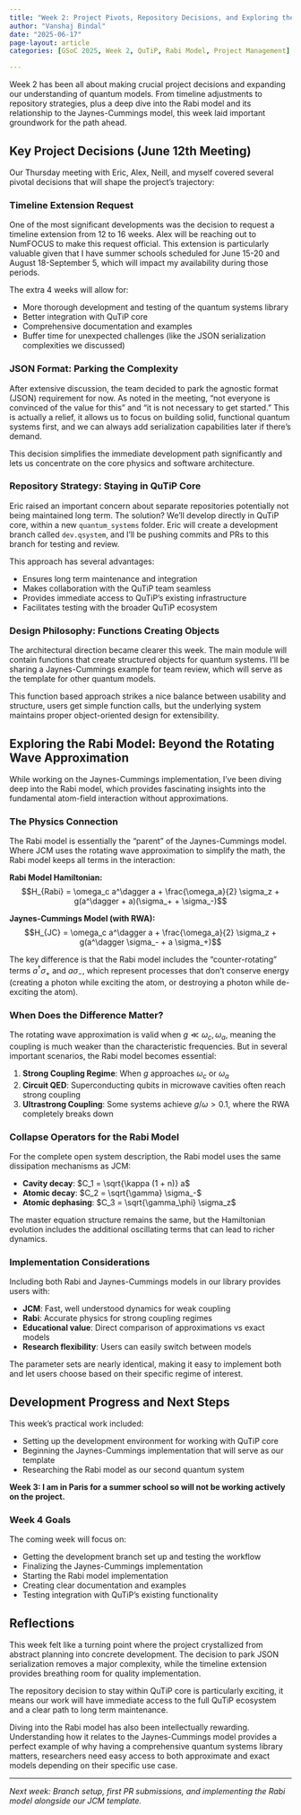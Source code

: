 ```yaml
---
title: "Week 2: Project Pivots, Repository Decisions, and Exploring the Rabi Model"
author: "Vanshaj Bindal"
date: "2025-06-17"
page-layout: article
categories: [GSoC 2025, Week 2, QuTiP, Rabi Model, Project Management]

---
```


Week 2 has been all about making crucial project decisions and expanding our understanding of quantum models. From timeline adjustments to repository strategies, plus a deep dive into the Rabi model and its relationship to the Jaynes-Cummings model, this week laid important groundwork for the path ahead.

## Key Project Decisions (June 12th Meeting)

Our Thursday meeting with Eric, Alex, Neill, and myself covered several pivotal decisions that will shape the project's trajectory:

### Timeline Extension Request

One of the most significant developments was the decision to request a timeline extension from 12 to 16 weeks. Alex will be reaching out to NumFOCUS to make this request official. This extension is particularly valuable given that I have summer schools scheduled for June 15-20 and August 18-September 5, which will impact my availability during those periods.

The extra 4 weeks will allow for:

- More thorough development and testing of the quantum systems library
- Better integration with QuTiP core
- Comprehensive documentation and examples
- Buffer time for unexpected challenges (like the JSON serialization complexities we discussed)

### JSON Format: Parking the Complexity

After extensive discussion, the team decided to park the agnostic format (JSON) requirement for now. As noted in the meeting, "not everyone is convinced of the value for this" and "it is not necessary to get started." This is actually a relief, it allows us to focus on building solid, functional quantum systems first, and we can always add serialization capabilities later if there's demand.

This decision simplifies the immediate development path significantly and lets us concentrate on the core physics and software architecture.

### Repository Strategy: Staying in QuTiP Core

Eric raised an important concern about separate repositories potentially not being maintained long term. The solution? We'll develop directly in QuTiP core, within a new `quantum_systems` folder. Eric will create a development branch called `dev.qsystem`, and I'll be pushing commits and PRs to this branch for testing and review.

This approach has several advantages:

- Ensures long term maintenance and integration
- Makes collaboration with the QuTiP team seamless
- Provides immediate access to QuTiP's existing infrastructure
- Facilitates testing with the broader QuTiP ecosystem

### Design Philosophy: Functions Creating Objects

The architectural direction became clearer this week. The main module will contain functions that create structured objects for quantum systems. I'll be sharing a Jaynes-Cummings example for team review, which will serve as the template for other quantum models.

This function based approach strikes a nice balance between usability and structure, users get simple function calls, but the underlying system maintains proper object-oriented design for extensibility.

## Exploring the Rabi Model: Beyond the Rotating Wave Approximation

While working on the Jaynes-Cummings implementation, I've been diving deep into the Rabi model, which provides fascinating insights into the fundamental atom-field interaction without approximations.

### The Physics Connection

The Rabi model is essentially the "parent" of the Jaynes-Cummings model. Where JCM uses the rotating wave approximation to simplify the math, the Rabi model keeps all terms in the interaction:

**Rabi Model Hamiltonian:**
$$H_{Rabi} = \omega_c a^\dagger a + \frac{\omega_a}{2} \sigma_z + g(a^\dagger + a)(\sigma_+ + \sigma_-)$$

**Jaynes-Cummings Model (with RWA):**
$$H_{JC} = \omega_c a^\dagger a + \frac{\omega_a}{2} \sigma_z + g(a^\dagger \sigma_- + a \sigma_+)$$

The key difference is that the Rabi model includes the "counter-rotating" terms $a^\dagger \sigma_+$ and $a \sigma_-$, which represent processes that don't conserve energy (creating a photon while exciting the atom, or destroying a photon while de-exciting the atom).

### When Does the Difference Matter?

The rotating wave approximation is valid when $g \ll \omega_c, \omega_a$, meaning the coupling is much weaker than the characteristic frequencies. But in several important scenarios, the Rabi model becomes essential:

1. **Strong Coupling Regime**: When $g$ approaches $\omega_c$ or $\omega_a$
2. **Circuit QED**: Superconducting qubits in microwave cavities often reach strong coupling
3. **Ultrastrong Coupling**: Some systems achieve $g/\omega > 0.1$, where the RWA completely breaks down

### Collapse Operators for the Rabi Model

For the complete open system description, the Rabi model uses the same dissipation mechanisms as JCM:

- **Cavity decay**: $C_1 = \sqrt{\kappa (1 + n)} a$
- **Atomic decay**: $C_2 = \sqrt{\gamma} \sigma_-$ 
- **Atomic dephasing**: $C_3 = \sqrt{\gamma_\phi} \sigma_z$

The master equation structure remains the same, but the Hamiltonian evolution includes the additional oscillating terms that can lead to richer dynamics.

### Implementation Considerations

Including both Rabi and Jaynes-Cummings models in our library provides users with:

- **JCM**: Fast, well understood dynamics for weak coupling
- **Rabi**: Accurate physics for strong coupling regimes
- **Educational value**: Direct comparison of approximations vs exact models
- **Research flexibility**: Users can easily switch between models

The parameter sets are nearly identical, making it easy to implement both and let users choose based on their specific regime of interest.

## Development Progress and Next Steps

This week's practical work included:

- Setting up the development environment for working with QuTiP core
- Beginning the Jaynes-Cummings implementation that will serve as our template
- Researching the Rabi model as our second quantum system

**Week 3: I am in Paris for a summer school so will not be working actively on the project.**

### Week 4 Goals

The coming week will focus on:

- Getting the development branch set up and testing the workflow
- Finalizing the Jaynes-Cummings implementation
- Starting the Rabi model implementation
- Creating clear documentation and examples
- Testing integration with QuTiP's existing functionality

## Reflections

This week felt like a turning point where the project crystallized from abstract planning into concrete development. The decision to park JSON serialization removes a major complexity, while the timeline extension provides breathing room for quality implementation.

The repository decision to stay within QuTiP core is particularly exciting, it means our work will have immediate access to the full QuTiP ecosystem and a clear path to long term maintenance.

Diving into the Rabi model has also been intellectually rewarding. Understanding how it relates to the Jaynes-Cummings model provides a perfect example of why having a comprehensive quantum systems library matters, researchers need easy access to both approximate and exact models depending on their specific use case.

---

*Next week: Branch setup, first PR submissions, and implementing the Rabi model alongside our JCM template.*